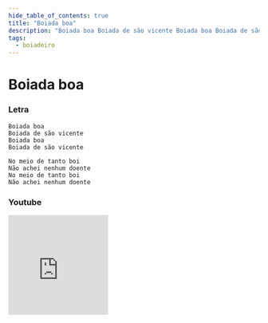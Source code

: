 ```yaml
---
hide_table_of_contents: true
title: "Boiada boa"
description: "Boiada boa Boiada de são vicente Boiada boa Boiada de são vicente No meio de tanto boi Não achei nenhum doente No meio de tanto boi Não achei nenhum doente"
tags:
  - boiadeiro
---
```


# Boiada boa

### Letra

```text
Boiada boa
Boiada de são vicente
Boiada boa
Boiada de são vicente

No meio de tanto boi
Não achei nenhum doente
No meio de tanto boi
Não achei nenhum doente
```

### Youtube

<iframe
  width="200"
  height="200"
  src="https://www.youtube.com/embed/EzNklnv7Hb0?si=73zvjbUYV39f4UGQ"
  title="YouTube video player"
  frameborder="0"
  allow="accelerometer; autoplay; clipboard-write; encrypted-media; gyroscope; picture-in-picture; web-share"
  referrerpolicy="strict-origin-when-cross-origin"
  allowfullscreen
></iframe>